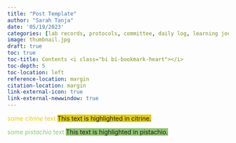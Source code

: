 ```yaml
---
title: "Post Template"
author: "Sarah Tanja"
date: '05/19/2023'
categories: [lab records, protocols, committee, daily log, learning journey, code help]
image: thumbnail.jpg
draft: true
toc: true
toc-title: Contents <i class="bi bi-bookmark-heart"></i>
toc-depth: 5
toc-location: left
reference-location: margin
citation-location: margin
link-external-icon: true
link-external-newwindow: true
---
```


[some *citrine* text]{style="color:#E4D00A"} [This text is highlighted in citrine.]{style="background-color:#E4D00A"}

[some *pistachio* text]{style="color:#93C572"} [This text is highlighted in pistachio.]{style="background-color:#93C572"}
